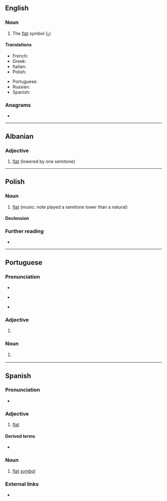 {{also|bémol}}
==English==

===Noun===
{{en-noun}}

# {{lb|en|music}} The [[flat]] symbol ([[♭]])

====Translations====
{{trans-top|bemol}}
* French: {{t+|fr|bémol|m}}
* Greek: {{t+|el|ύφεση|f}}
* Italian: {{t|it|bemolle|m}}
* Polish: {{t+|pl|bemol|m}}
{{trans-mid}}
* Portuguese: {{t+|pt|bemol|m}}
* Russian: {{t+|ru|бемо́ль|m}}
* Spanish: {{t+|es|bemol|m}}
{{trans-bottom}}

===Anagrams===
* {{anagrams|en|Lembo|moble}}

----

==Albanian==

===Adjective===
{{head|sq|adjective}}

# [[flat]] (lowered by one semitone)

{{tbot entry|Albanian|flat|2009|October|sq}}

----

==Polish==
{{wikipedia|lang=pl}}

===Noun===
{{pl-noun|m-in}}

# [[flat]] (music: note played a semitone lower than a natural)

====Declension====
{{pl-decl-noun
|bemol|bemole
|bemola|bemoli
|bemolowi|bemolom
|bemol|bemole
|bemolem|bemolami
|bemolu|bemolach
|bemolu|bemole
}}

===Further reading===
* {{R:PWN}}

----

==Portuguese==

===Pronunciation===
* {{IPA|/beˈmɔɫ/|lang=pt}}
* {{a|Brazil}} {{IPA|/beˈmɔw/|lang=pt}}
* {{hyphenation|be|mol|lang=pt}}

===Adjective===
{{pt-adj|pl=bemóis|comp=no}}

# {{lb|pt|music|note}} {{l|en|flat}} {{gloss|lowered by one semitone}}

===Noun===
{{pt-noun|m|bemóis}}

# {{lb|pt|music}} {{l|en|flat}} {{gloss|note played a semitone lower than a natural}}

----

==Spanish==

===Pronunciation===
* {{es-IPA}}

===Adjective===
{{es-adj|pl=bemoles}}

# {{lb|es|music}} [[flat]]
#: {{ux|es|Esta pieza está compuesta en re '''bemol'''.|inline=1|This piece was composed in D flat.}}

====Derived terms====
* {{l|es|abemolar}}

===Noun===
{{es-noun|m|es}}

# {{lb|es|music}} [[flat]] [[symbol]]
#: {{ux|es|Se te olvidó poner un par de '''bemoles'''.|inline=1|You forgot to add a couple of flat symbols.}}

===External links===
* {{R:DRAE 2001}}